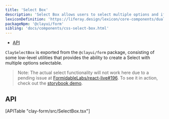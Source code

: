 ```yaml
---
title: 'Select Box'
description: 'Select Box allows users to select multiple options and if needed the ability to reorder selected options.'
lexiconDefinition: 'https://liferay.design/lexicon/core-components/dual-listbox/'
packageNpm: '@clayui/form'
sibling: 'docs/components/css-select-box.html'
---
```



<div class="nav-toc-absolute">
<div class="nav-toc">

-   [API](#api)

</div>
</div>

`ClaySelectBox` is exported from the `@clayui/form` package, consisting of some low-level utilities that provides the ability to create a Select with multiple options selectable.

> Note: The actual select functionality will not work here due to a pending issue at [FormidableLabs/react-live#196](https://github.com/FormidableLabs/react-live/issues/196). To see it in action, check out the [storybook demo](https://storybook.clayui.com/?path=/story/components-clayselectbox--default).

<SelectBox />

## API

<div>[APITable "clay-form/src/SelectBox.tsx"]</div>
